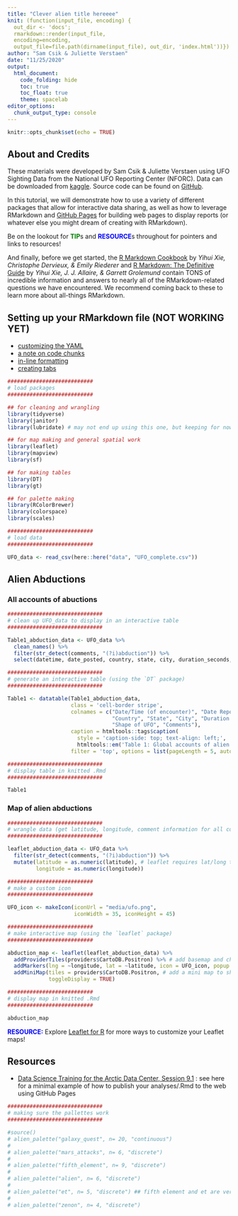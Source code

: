 ```yaml
---
title: "Clever alien title hereeee"
knit: (function(input_file, encoding) {
  out_dir <- 'docs';
  rmarkdown::render(input_file,
  encoding=encoding,
  output_file=file.path(dirname(input_file), out_dir, 'index.html'))})
author: "Sam Csik & Juliette Verstaen"
date: "11/25/2020"
output:
  html_document:
    code_folding: hide
    toc: true
    toc_float: true
    theme: spacelab
editor_options: 
  chunk_output_type: console
---
```


```r
knitr::opts_chunk$set(echo = TRUE)
```

## About and Credits

These materials were developed by Sam Csik & Juliette Verstaen using UFO Sighting Data from the National UFO Reporting  Center (NFORC). Data can be downloaded from [kaggle](https://www.kaggle.com/NUFORC/ufo-sightings). Source code can be found on [GitHub](https://github.com/samanthacsik/RLadiesSB-github-pages).

In this tutorial, we will demonstrate how to use a variety of different packages that allow for interactive data sharing, as well as how to leverage RMarkdown and [GitHub Pages](https://pages.github.com/) for building web pages to display reports (or whatever else you might dream of creating with RMarkdown). 

Be on the lookout for <span style="color: green;">**TIP**</span>s and <span style="color: blue;">**RESOURCE**</span>s throughout for pointers and links to resources!

And finally, before we get started, the [R Markdown Cookbook](https://bookdown.org/yihui/rmarkdown-cookbook/) by *Yihui Xie, Christophe Dervieux, & Emily Riederer* and [R Markdown: The Definitive Guide](https://bookdown.org/yihui/rmarkdown/) by *Yihui Xie, J. J. Allaire, & Garrett Grolemund* contain TONS of incredible information and answers to nearly all of the RMarkdown-related questions we have encountered. We recommend coming back to these to learn more about all-things RMarkdown.

## Setting up your RMarkdown file (NOT WORKING YET)

* [customizing the YAML](code/yaml.html)
* [a note on code chunks]()
* [in-line formatting]()
* [creating tabs](code/creating_tabs.html) 

```r
###########################
# load packages
###########################

## for cleaning and wrangling
library(tidyverse)
library(janitor)
library(lubridate) # may not end up using this one, but keeping for now

## for map making and general spatial work
library(leaflet)
library(mapview)
library(sf)

## for making tables
library(DT)
library(gt)

## for palette making
library(RColorBrewer)
library(colorspace)
library(scales)

###########################
# load data
###########################

UFO_data <- read_csv(here::here("data", "UFO_complete.csv"))
```

## Alien Abductions {.tabset}

### All accounts of abuctions 

```r
##############################
# clean up UFO_data to display in an interactive table
##############################

Table1_abduction_data <- UFO_data %>% 
  clean_names() %>% 
  filter(str_detect(comments, "(?i)abduction")) %>% 
  select(datetime, date_posted, country, state, city, duration_seconds, shape, comments)

##############################
# generate an interactive table (using the `DT` package) 
##############################

Table1 <- datatable(Table1_abduction_data,
                    class = 'cell-border stripe',
                    colnames = c("Date/Time (of encounter)", "Date Reported", 
                                 "Country", "State", "City", "Duration of Encounter (sec)", 
                                 "Shape of UFO", "Comments"),
                    caption = htmltools::tags$caption(
                      style = 'caption-side: top; text-align: left;', 
                      htmltools::em('Table 1: Global accounts of alien abductions from 1910-2013.')),
                    filter = 'top', options = list(pageLength = 5, autoWidth = TRUE))

##############################
# display table in knitted .Rmd
##############################

Table1
```

### Map of alien abductions

```r
##############################
# wrangle data (get latitude, longitude, comment information for all comments mentioning "abduction")
##############################

leaflet_abduction_data <- UFO_data %>% 
  filter(str_detect(comments, "(?i)abduction")) %>% 
  mutate(latitude = as.numeric(latitude), # leaflet requires lat/long to be numeric values
         longitude = as.numeric(longitude))

###########################
# make a custom icon 
###########################

UFO_icon <- makeIcon(iconUrl = "media/ufo.png", 
                     iconWidth = 35, iconHeight = 45)

###########################
# make interactive map (using the `leaflet` package)
###########################

abduction_map <- leaflet(leaflet_abduction_data) %>% 
  addProviderTiles(providers$CartoDB.Positron) %>% # add basemap and choose style
  addMarkers(lng = ~longitude, lat = ~latitude, icon = UFO_icon, popup = ~ comments) %>% # add your icons
  addMiniMap(tiles = providers$CartoDB.Positron, # add a mini map to show zoom coverage
             toggleDisplay = TRUE)

###########################
# display map in knitted .Rmd
###########################

abduction_map
```

<span style="color: blue;">**RESOURCE:**</span> Explore [Leaflet for R](https://rstudio.github.io/leaflet/) for more ways to customize your Leaflet maps!

## Resources

* [Data Science Training for the Arctic Data Center, Session 9.1](http://training.arcticdata.io/2020-10-arctic/session-9-data-visualisation-and-publishing-to-the-web.html) : see here for a minimal example of how to publish your analyses/.Rmd to the web using GitHub Pages

```r
##############################
# making sure the pallettes work
##############################

#source()
# alien_palette("galaxy_quest", n= 20, "continuous")
# 
# alien_palette("mars_attacks", n= 6, "discrete")
# 
# alien_palette("fifth_element", n= 9, "discrete")
# 
# alien_palette("alien", n= 6, "discrete")
# 
# alien_palette("et", n= 5, "discrete") ## fifth element and et are very similar, probably cut one?
# 
# alien_palette("zenon", n= 4, "discrete") 

```

